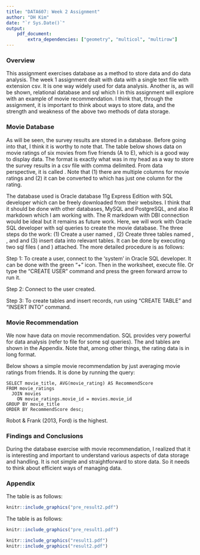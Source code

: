 ```yaml
---
title: "DATA607: Week 2 Assignment"
author: "DH Kim"
date: "`r Sys.Date()`"
output:
    pdf_document:
        extra_dependencies: ["geometry", "multicol", "multirow"]
---
```


### Overview
This assignment exercises database as a method to store data and do data analysis. The week 1 assignment dealt with data with a single text file with extension csv. It is one way widely used for data analysis. Another is, as will be shown, relational database and sql which I in this assignment will explore with an example of movie recommendation. I think that, through the assignment, it is important to think about ways to store data, and the strength and weakness of the above two methods of data storage. 

### Movie Database
As will be seen, the survey results are stored in a database. Before going into that, I think it is worthy to note that. The table below shows data on movie ratings of six movies from five friends (A to  E), which is a good way to display data. The format is exactly what was in my head as a way to store the survey results in a csv file with comma delimited. From data perspective, it is called \textit{wide format}. Note that (1) there are multiple columns for movie ratings and (2) it can be converted to \textit{long format} which has just one column for the rating.  

\vspace{1em}

\begin{center}
\begin{tabular}{lccccc}
\hline
    & A & B & C & D & E\\
\hline
Kingsman &5&4&4&4&5\\
GoneGirl &4&3&4&4&2\\ 
Parasite &5&5&4&5&3\\ 
Robot\&Frank&4&5&4&5&5\\
CashBack&3&4&3&3&5\\
ARainyDayInNewYork&2&3&3&2&2\\
\hline
\end{tabular}
\end{center}

\vspace{1em}

The database used is Oracle database 11g Express Edition with SQL developer which can be freely downloaded from their websites. I think that it should be done with other databases, MySQL and PostgreSQL, and also R markdown which I am working with. The R markdown with DBI connection would be ideal but it remains as future work. Here, we will work with Oracle SQL developer with sql queries to create the movie database. The three steps do the work: (1) Create a user named \textit{moviedb}, (2) Create three tables named \textit{moving\_ratings}, \textit{friends}, and \textit{movies} and (3) insert data into relevant tables. It can be done by executing two sql files (\textit{setup\_movie\_db.sql} and \textit{moviedb.sql}) attached. The more detailed procedure is as follows:

Step 1: To create a user, connect to the 'system' in Oracle SQL developer. It can be done with the green "+" icon. Then in the worksheet, execute \textit{setup\_movie\_db.sql} file. Or type the "CREATE USER" command and press the green forward arrow to run it. 

Step 2: Connect to the \textit{moviedb} user created.

Step 3: To create tables and insert records, run \textit{moviedb.sql} using "CREATE TABLE" and "INSERT INTO" command.

### Movie Recommendation
We now have data on movie recommendation. SQL provides very powerful for data analysis (refer to \textit{prac.sql} file for some sql queries). The \textit{movies} and \textit{movie\_ratings} tables are shown in the Appendix. Note that, among other things, the rating data is in long format. 

Below shows a simple movie recommendation by just averaging movie ratings from friends. It is done by running the query: 

\vspace{1em}

```` 
SELECT movie_title, AVG(movie_rating) AS RecommendScore 
FROM movie_ratings
  JOIN movies
    ON movie_ratings.movie_id = movies.movie_id 
GROUP BY movie_title 
ORDER BY RecommendScore desc;
````

\vspace{1em}

Robot \& Frank (2013, Ford) is the highest.

\vspace{1em}

\begin{center}
\begin{tabular}{lc}
\hline
    &  RecommendScore\\
\hline
Robot\&Frank&4.6\\
Kingsman    &4.4\\
Parasite    &4.4\\ 
CashBack    &3.6\\
GoneGirl    &3.4\\ 
ARainyDayInNewYork&2.4\\
\hline
\end{tabular}
\end{center}


### Findings and Conclusions
During the database exercise with movie recommendation, I realized that it is interesting and important to understand various aspects of data storage and handling. It is not simple and straightforward to store data. So it needs to think about efficient ways of managing data.  

### Appendix
The \textit{movie\_ratings} table is as follows:
```r
knitr::include_graphics("pre_result2.pdf")
```
The \textit{movie} table is as follows:
```r
knitr::include_graphics("pre_result1.pdf")
```

```r
knitr::include_graphics("result1.pdf")
knitr::include_graphics("result2.pdf")
```